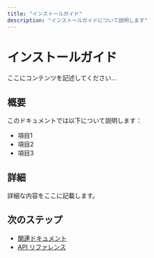 ```yaml
---
title: "インストールガイド"
description: "インストールガイドについて説明します"
---
```


# インストールガイド

ここにコンテンツを記述してください...

## 概要

このドキュメントでは以下について説明します：

- 項目1
- 項目2  
- 項目3

## 詳細

詳細な内容をここに記載します。

## 次のステップ

- [関連ドキュメント](../path/to/related-doc)
- [API リファレンス](../reference/api)
